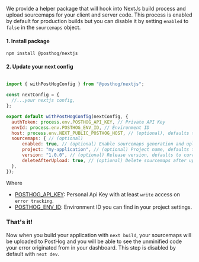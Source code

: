 We provide a helper package that will hook into NextJs build process and upload sourcemaps for your client and server code. This process is enabled by default for production builds but you can disable it by setting `enabled` to `false` in the `sourcemaps` object.

#### 1. Install package

```shell
npm install @posthog/nextjs
```

#### 2. Update your next config

```js file=next.config.js

import { withPostHogConfig } from "@posthog/nextjs";

const nextConfig = {
  //...your nextjs config,
};

export default withPostHogConfig(nextConfig, {
  authToken: process.env.POSTHOG_API_KEY, // Private API Key
  envId: process.env.POSTHOG_ENV_ID, // Environment ID
  host: process.env.NEXT_PUBLIC_POSTHOG_HOST, // (optional), defaults to https://us.posthog.com
  sourcemaps: { // (optional)
      enabled: true, // (optional) Enable sourcemaps generation and upload, default to true on production builds
      project: "my-application", // (optional) Project name, defaults to repository name
      version: "1.0.0", // (optional) Release version, defaults to current git commit
      deleteAfterUpload: true, // (optional) Delete sourcemaps after upload, defaults to true
  },
});

```

Where
- [POSTHOG_API_KEY](https://app.posthog.com/settings/user-api-keys#variables): Personal Api Key with at least `write` access on `error tracking`.
- [POSTHOG_ENV_ID](https://app.posthog.com/settings/environment#variables): Environment ID you can find in your project settings.

### That's it!

Now when you build your application with `next build`, your sourcemaps will be uploaded to PostHog and you will be able to see the unminified code your error originated from in your dashboard. This step is disabled by default with `next dev`.
